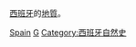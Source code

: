 {{Commons category}}
{{portal|西班牙}}

[[西班牙|西班牙]]的[[地質|地質]]。

[[Category:歐洲各國地質|Spain]]
[[Category:西班牙地理|G]]
[[Category:西班牙自然史|Category:西班牙自然史]]